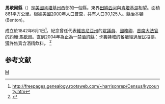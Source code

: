 {{noteTA
|T=zh-hans:马歇尔县 (肯塔基州);zh-hk:馬歇爾縣 (肯塔基州);zh-tw:馬歇爾郡 (肯塔基州);
}}

{{Otheruses|馬歇爾縣|subject=美國肯塔基州的一個縣|other=同名的縣}}
<!--[[File:Map_of_Kentucky_highlighting_Marshall_County.svg|250px]]-->
{{Infobox U.S. County
| county = 馬歇爾縣
| state = 肯塔基州
| en county = Marshall County
| en state = Kentucky
| seal = 
| founded year = 1842
| founded date = 
| seat wl = Benton
| area mi = 340
| area km = 881
| area land mi = 305
| area land km = 790
| area water mi = 35
| area water km = 92
| area percentage = 10.41%
| census yr = 2000
| pop = 30,125
| density mi = 99
| density km = 38
| time zone = Central
| UTC offset = -6
| DST offset = -5
| footnotes = 
| web = www.marshallcounty.net
| named for = [[John_Marshall|John Marshall]], [[Chief_Justice_of_the_United_States_Supreme_Court|Chief Justice of the United States Supreme Court]] (1801–1835).
}}
'''馬歇爾縣'''（{{lang-en|Marshall County}}）是[[美國|美國]][[肯塔基州|肯塔基州]]西部的一個縣，東界[[田納西河|田納西河]]與[[肯塔基湖|肯塔基湖]]相望。面積881平方公里。根據[[美國2000年人口普查|美國2000年人口普查]]，共有人口30,125人。縣治[[本頓_(肯塔基州)|本頓]] (Benton)。

成立於1842年6月1日<ref>http://freepages.genealogy.rootsweb.com/~harrisonrep/Census/kycounty.htm</ref>。紀念曾任代表[[維吉尼亞州|維吉尼亞州]]的[[美國眾議院|眾議員]]、[[美國國務卿|國務卿]]、[[美國首席大法官|首席大法官]]的[[約翰·馬歇爾|約翰·馬歇爾]]。直到2004年為止為一[[禁酒|禁酒]]的縣：[[卡弗特城|卡弗特城]]的餐廳經過居民投票，獲許售賣含酒精飲料。
<ref>{{cite web |url=http://www.state.ky.us/agencies/cppr/abc/download/licensing/Web-Schedule-X.pdf |title=存档副本 |accessdate=2007-01-17 |deadurl=yes |archiveurl=https://web.archive.org/web/20060326034045/http://www.state.ky.us/agencies/cppr/abc/download/licensing/Web-Schedule-X.pdf |archivedate=2006-03-26 }}</ref>

==参考文献==
<div class="references-small">
<references />
</div>
[[Category:肯塔基州行政区划|M]]
